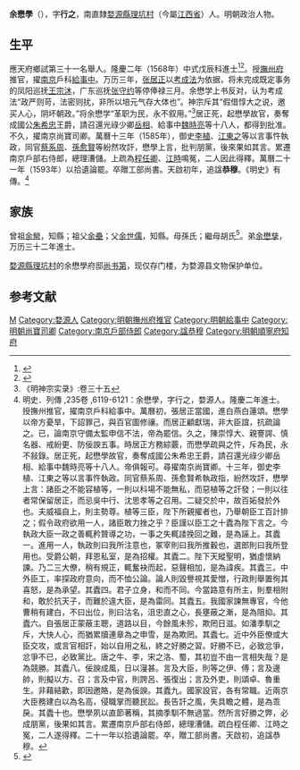 {{明清人物信息框
| 姓名 = 余懋學
| 原名 =
| 圖片名稱= 
| 圖片大小 =
| 圖片說明 = 
| 最高職務 =
| 國家 = 大明 
| 爵位 =
| 籍貫 = 直隸徽州府婺源縣
| 族裔 = 
| 字號 = 
| 諡號 =
| 出生日期 = 生年不詳
| 出生地點 = <!---直隸徽州府婺源縣--->
| 逝世日期 = 卒年不詳 
| 逝世地點 =
| 墓葬 =
| 配偶 = 
| 親屬 = 
| 出身 =
* 隆慶二年戊辰科同進士出身
| 經歷 =
| 著作 =  
}}
'''余懋學'''（{{bd|？||1598年||Yu余}}），字'''行之'''，南直隸[[婺源縣|婺源縣]][[理坑村|理坑村]]（今屬[[江西省|江西省]]）人。明朝政治人物。

== 生平 ==
應天府鄉試第三十一名舉人。隆慶二年（1568年）中式戊辰科進士<ref>{{Cite book|title=《皇明贡举考》卷五|last=（明）[[张朝瑞|张朝瑞]]|first=|publisher=《续修四库全书》史部第828册|year=|isbn=|location=|pages=}}</ref><ref>{{Cite book|title=贡举志五种 上|last=鲁小俊，江俊伟著|first=|publisher=武汉：武汉大学出版社|year=2009|isbn=978-7-307-07043-1|location=|pages=}}</ref>。授[[撫州府|撫州府]]推官，擢[[南京|南京]]戶科[[給事中|給事中]]。万历三年，[[张居正|张居正]]以[[考成法|考成法]]为依据，将未完成既定事务的凤阳巡抚[[王宗沐|王宗沐]]，广东巡抚[[张守约|张守约]]等停俸禄三月。余懋学上书反对，认为考成法“政严则苛，法密则扰，非所以培元气存大体也”。神宗斥其“假借惇大之说，邀买人心，阴坏朝政。”将余懋学“革职为民，永不叙用。”<ref>《明神宗实录》:卷三十五</ref>居正死，起懋學故官，奏奪成國公[[朱希忠|朱希忠]]王爵，請召還光祿少卿[[岳相|岳相]]、給事中[[魏時亮|魏時亮]]等十八人，都得到批准。不久，擢南京尚寶司卿。萬曆十三年（1585年），御史[[李植_(明朝)|李植]]、[[江東之|江東之]]等以言事忤執政，同官[[蔡系周|蔡系周]]、[[孫愈賢|孫愈賢]]等紛然攻訐，懋學上言，批判朋黨，後來果如其言。累遷南京戶部右侍郎，總理漕儲。上疏為[[程任卿|程任卿]]、[[江時|江時]]鳴冤，二人因此得釋。萬曆二十一年（1593年）以拾遺論罷。卒贈工部尚書。天啟初年，追諡'''恭穆'''。《明史》有傳。<ref>明史．列傳 ,235卷 ,6119-6121：余懋學，字行之，婺源人。隆慶二年進士。授撫州推官，擢南京戶科給事中。萬曆初，張居正當國，進白燕白蓮頌。懋學以帝方憂旱，下詔罪己，與百官圖修禳。而居正顧獻瑞，非大臣誼，抗疏論之。已，論南京守備太監申信不法，帝為罷信。久之，陳崇惇大、親謇諤、慎名器、戒紛更、防佞諛五事。時居正方務綜覈，而懋學疏與之忤，斥為民，永不敍錄。居正死，起懋學故官，奏奪成國公朱希忠王爵，請召還光祿少卿岳相、給事中魏時亮等十八人。帝俱報可。尋擢南京尚寶卿。十三年，御史李植、江東之等以言事忤執政。同官蔡系周、孫愈賢希執政指，紛然攻訐，懋學上言：諸臣之不能容植等，一則以科場不能無私，而惡植等之訐發；一則以往者常保留居正，而忌吳中行、沈思孝等之召用。二疑交於中，故百妬發於外也。夫威福自上，則主勢尊。植等三臣，陛下所親擢者也，乃舉朝臣工百計排之；假令政府欲用一人，諸臣敢力挫之乎？臣謹以臣工之十蠹為陛下言之。今執政大臣一政之善輒矜贊導之功，一事之失輒諉挽回之難，是為誣上。其蠹一。進用一人，執政則曰我所注意也，冢宰則曰我所推轂也，選郎則曰我所登用也。受爵公朝，拜恩私室，是為招權。其蠹二。陛下天縱聖明，猶虛懷納諫。乃二三大僚，稍有規正，輒奮袂而起，惡聲相加，是為諱疾。其蠹三。中外臣工，率探政府意向，而不恤公論。論人則毀譽視其愛憎，行政則舉置徇其喜怒，是為承望。其蠹四。君子立身，和而不同。今當路意有所主，則羣相附和，敢於抗天子，而難於違大臣，是為雷同。其蠹五。我國家諫無專官，今他曹稍有建白，不曰出位，則曰沽名，沮忠直之心，長壅蔽之漸，是為阻抑。其蠹六。自張居正蒙蔽主聰，道路以目，今餘風未殄，欺罔日滋。如潘季馴之斥，大快人心，而猶累牘連章為之申雪，是為欺罔。其蠹七。近中外臣僚或大臣交攻，或言官相訐，始以自用之私，終之好勝之習。好勝不已，必致忿爭，忿爭不已，必致黨比。唐之牛、李，宋之洛、蜀，其初豈不由一言相失哉？是為競勝。其蠹八。佞諛成風，日以寖甚。言及大臣，則等之伊、傅；言及邊帥，則擬以方、召；言及中官，則誇呂、張復出；言及外吏，則頌卓、魯重生。非藉結歡，即因邀賂，是為佞諛。其蠹九。國家設官，各有常職。近兩京大臣務建白以為名高，侵職掌而聽民訟。長告訐之風，失具瞻之體，是為乖戾。其蠹十也。懋學夙以直節著稱，其摘季馴不無過當。然所言好勝之弊，必成朋黨，後果如其言。累遷南京戶部右侍郎，總理漕儲。疏白程任卿、江時之冤，二人遂得釋。二十一年以拾遺論罷。卒，贈工部尚書。天啟初，追諡恭穆。</ref>

== 家族 ==
曾祖[[余罃|余罃]]，知縣；祖父[[余壘|余壘]]；父[[余世儒|余世儒]]，知縣。母孫氏；繼母胡氏<ref>{{Cite book|title=天一阁藏明代科举录选刊 登科录 点校本|last=龚延明主编|first=|publisher=宁波出版社|year=2016|isbn=978-7-5526-2320-8|location=宁波|pages=|quote=《天一閣藏明代科舉錄選刊.登科錄》之《隆慶二年戊辰科登科錄》}}</ref>。弟[[余懋孳|余懋孳]]，万历三十二年進士。

[[婺源縣|婺源縣]][[理坑村|理坑村]]的余懋學府邸[[尚书第|尚书第]]，现仅存门楼，为婺源县文物保护单位。

==参考文献==
{{reflist}}

{{隆慶二年戊辰科殿試金榜}}

{{Authority control}}

{{DEFAULTSORT:Yu余}}
[[Category:余姓|M]]
[[Category:婺源人|Category:婺源人]]
[[Category:明朝撫州府推官|Category:明朝撫州府推官]]
[[Category:明朝給事中|Category:明朝給事中]]
[[Category:明朝尚寶司卿|Category:明朝尚寶司卿]]
[[Category:南京戶部侍郎|Category:南京戶部侍郎]]
[[Category:諡恭穆|Category:諡恭穆]]
[[Category:明朝順寧府知府|Category:明朝順寧府知府]]